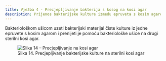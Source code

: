 ```yaml
---
title: Vježba 4 - Precjepljivanje bakterija s kosog na kosi agar
description: Prijenos bakterijske kulture između epruveta s kosim agarom
---
```



Bakteriološkom ušicom uzeti bakterijski materijal čiste kulture iz jedne epruvete s kosim agarom i prenijeti je pomoću bakteriološke ušice na drugi sterilni kosi agar.

<figure style={{ textAlign: 'center' }}>
  <img src="/Images/slika14.jpg" alt="Slika 14 – Precjepljivanje na kosi agar" style={{ maxWidth: '400px', margin: '1rem auto' }} />
  <figcaption style={{ fontSize: '0.9rem', color: '#555' }}>
    Slika 14. Precjepljivanje bakterijske kulture na sterilni kosi agar
  </figcaption>
</figure>
